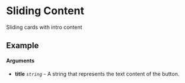 
<Meta of={SlidingContent} title="SlidingContent" />

# Sliding Content

Sliding cards with intro content

## Example

<Canvas of={SlidingContent.Primary} />

#### Arguments

- **title** _`string`_ - A string that represents the text content of the button.
